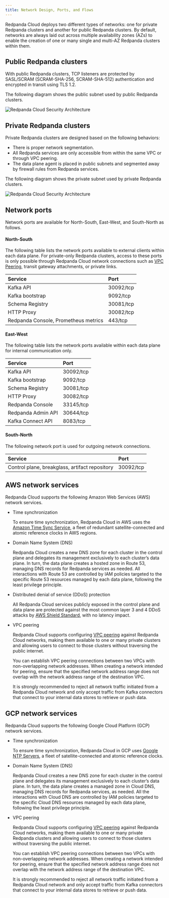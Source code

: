 ```yaml
---
title: Network Design, Ports, and Flows
---
```


<head>
    <meta name="title" content="Redpanda Cloud Network Design, Ports, and Flows  | Redpanda Docs"/>
    <meta name="description" content="Learn about Redpanda Cloud network design, including ports, and flows."/>
    <link rel="canonical" href="https://docs.redpanda.com/docs/deploy/deployment-option/cloud/security/cloud-security-network/" />
</head>

Redpanda Cloud deploys two different types of networks: one for private Redpanda
clusters and another for public Redpanda clusters. By default, networks are always
laid out across multiple availability zones (AZs) to enable the creation of one or
many single and multi-AZ Redpanda clusters within them.

## Public Redpanda clusters

With public Redpanda clusters, TCP listeners are protected by SASL/SCRAM
(SCRAM-SHA-256, SCRAM-SHA-512) authentication and encrypted in transit using TLS 1.2.

The following diagram shows the public subnet used by public Redpanda clusters.

![Redpanda Cloud Security Architecture](../../../../../../static/img/cloud-public-networks.png)

## Private Redpanda clusters

Private Redpanda clusters are designed based on the following behaviors:

- There is proper network segmentation.
- All Redpanda services are only accessible from within the same VPC or through
  VPC peering.
- The data plane agent is placed in public subnets and segmented away by
  firewall rules from Redpanda services.

The following diagram shows the private subnet used by private Redpanda clusters.

![Redpanda Cloud Security Architecture](../../../../../../static/img/cloud-private-network.png)

## Network ports

Network ports are available for North-South, East-West, and South-North as follows.

#### North-South

The following table lists the network ports available to external clients within
each data plane. For private-only Redpanda clusters, access to these ports is
only possible through Redpanda Cloud network connections such as [VPC Peering](../../vpc-peering),
transit gateway attachments, or private links.

| Service                                | Port                      |
| :--------------------------------------| :------------------------ |
| Kafka API                              | 30092/tcp                 |
| Kafka bootstrap                        | 9092/tcp                  |
| Schema Registry                        | 30081/tcp                 |
| HTTP Proxy                             | 30082/tcp                 |
| Redpanda Console, Prometheus metrics   | 443/tcp                   |

#### East-West

The following table lists the network ports available within each data plane for
internal communication only.

| Service                                | Port                      |
| :--------------------------------------| :------------------------ |
| Kafka API                              | 30092/tcp                 |
| Kafka bootstrap                        | 9092/tcp                  |
| Schema Registry                        | 30081/tcp                 |
| HTTP Proxy                             | 30082/tcp                 |
| Redpanda Console                       | 33145/tcp                 |
| Redpanda Admin API                     | 30644/tcp                 |
| Kafka Connect API                      | 8083/tcp                  |

#### South-North

The following network port is used for outgoing network connections.

| Service                                         | Port                      |
| :-----------------------------------------------| :------------------------ |
| Control plane, breakglass, artifact repository  | 30092/tcp                 |

## AWS network services

Redpanda Cloud supports the following Amazon Web Services (AWS) network services.

- Time synchronization

  To ensure time synchronization, Redpanda Cloud in AWS uses
  the [Amazon Time Sync Service](https://aws.amazon.com/about-aws/whats-new/2017/11/introducing-the-amazon-time-sync-service/),
  a fleet of redundant satellite-connected and atomic reference clocks in AWS
  regions.

- Domain Name System (DNS)

  Redpanda Cloud creates a new DNS zone for each cluster in the control plane
  and delegates its management exclusively to each cluster’s data plane. In turn,
  the data plane creates a hosted zone in Route 53, managing DNS records for
  Redpanda services as needed. All interactions with Route 53 are controlled
  by IAM policies targeted to the specific Route 53 resources managed by each data
  plane, following the least privilege principle.

- Distributed denial of service (DDoS) protection

  All Redpanda Cloud services publicly exposed in the control plane and data plane
  are protected against the most common layer 3 and 4 DDoS attacks by
  [AWS Shield Standard](https://aws.amazon.com/shield/features/#AWS_Shield_Standard),
  with no latency impact.

- VPC peering

  Redpanda Cloud supports configuring [VPC peering](../../vpc-peering) against
  Redpanda Cloud networks, making them available to one or many private
  clusters and allowing users to connect to those clusters without traversing the
  public internet.

  You can establish VPC peering connections between two VPCs with non-overlapping
  network addresses. When creating a network intended for peering,
  ensure that the specified network address range does not overlap with the network
  address range of the destination VPC.

  It is strongly recommended to reject all network traffic initiated from a Redpanda
  Cloud network and only accept traffic from Kafka connectors that connect to
  your internal data stores to retrieve or push data.

## GCP network services

Redpanda Cloud supports the following Google Cloud Platform (GCP) network services.

- Time synchronization

  To ensure time synchronization, Redpanda Cloud in GCP uses [Google NTP Servers](https://cloud.google.com/compute/docs/instances/configure-ntp#linux-chrony),
  a fleet of satellite-connected and atomic reference clocks.

- Domain Name System (DNS)

  Redpanda Cloud creates a new DNS zone for each cluster in the control plane
  and delegates its management exclusively to each cluster’s data plane. In turn,
  the data plane creates a managed zone in Cloud DNS, managing DNS records for
  Redpanda services, as needed. All the interactions with Cloud DNS are
  controlled by IAM policies targeted to the specific Cloud DNS resources managed
  by each data plane, following the least privilege principle.

- VPC peering

  Redpanda Cloud supports configuring [VPC peering](../../vpc-peering) against Redpanda Cloud networks,
  making them available to one or many private Redpanda clusters and allowing
  users to connect to those clusters without traversing the public internet.

  You can establish VPC peering connections between two VPCs with non-overlapping
  network addresses. When creating a network intended for peering,
  ensure that the specified network address range does not overlap with the network
  address range of the destination VPC.

  It is strongly recommended to reject all network traffic initiated from a Redpanda
  Cloud network and only accept traffic from Kafka connectors that connect to
  your internal data stores to retrieve or push data.
